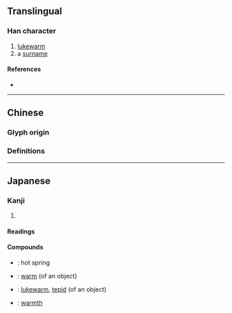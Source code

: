 {{character info/new}}
{{also|溫}}
==Translingual==
{{ja-forms|温|温|[[溫]]}}

===Han character===
{{Han char|rn=85|rad=水|as=09|sn=12|four=|canj=EABT|ids=⿰氵昷}}

# [[lukewarm]]
# a [[surname]]

====References====
* {{Han ref|kx=0634.100|dkj=17774|dj=1041.070|hdz=31675.040|uh=6E29|ud=28201}}

----

==Chinese==

===Glyph origin===
{{Han etym}}

===Definitions===
{{zh-see|溫|sv}}

----

==Japanese==
{{ja-kanji forms|温|溫}}

===Kanji===
{{ja-kanji|grade=3|rs=水09|kyu=溫}}

# {{defn|lang=ja|sort=水09}}

====Readings====
{{ja-readings
|goon=おん
|kanon=おん
|toon=うん
|kun=あたた-か, あたた-める, あたた-かい, あたた-まる, ぬる-い, ぬくもり
}}

====Compounds====
{{top4}}
* {{ja-r|温泉|おんせん}}: hot spring
{{mid4}}
* {{ja-r|温かい|あたたかい}}: [[warm]] (of an object)
{{mid4}}
* {{ja-r|温い|ぬるい}}: [[lukewarm]], [[tepid]] (of an object)
{{mid4}}
* {{ja-r|温もり|ぬくもり}}: [[warmth]]
{{bottom}}